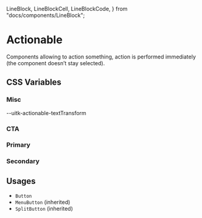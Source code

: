   LineBlock,
  LineBlockCell,
  LineBlockCode,
} from "docs/components/LineBlock";


<Meta title="Documentation/Styles and Theming/Characteristics/Actionable" />

# Actionable

Components allowing to action something, action is performed
immediately (the component doesn’t stay selected).

## CSS Variables

### Misc

<Canvas>
  <Story name="Misc">
    <DocGrid>
      <CursorBlock cursor="--uitk-actionable-cursor-hover" />
      <CursorBlock cursor="--uitk-actionable-cursor-active" />
      <CursorBlock cursor="--uitk-actionable-cursor-disabled" />
      <LetterSpacingBlock letterSpacing="--uitk-actionable-letterSpacing" />
      <TextAlignBlock textAlign="--uitk-actionable-text-align" />
      <BlankBlockCell />
      <BlankBlockCode>--uitk-actionable-textTransform</BlankBlockCode>
    </DocGrid>
  </Story>
</Canvas>

### CTA

<Canvas>
  <Story name="CTA Variant">
    <DocGrid>
      <ColorBlock colorVar="--uitk-actionable-cta-foreground" />
      <ColorBlock colorVar="--uitk-actionable-cta-foreground-hover" />
      <ColorBlock colorVar="--uitk-actionable-cta-foreground-active" />
      <ColorBlock colorVar="--uitk-actionable-cta-foreground-disabled" />
      <ColorBlock colorVar="--uitk-actionable-cta-background" />
      <ColorBlock colorVar="--uitk-actionable-cta-background-hover" />
      <ColorBlock colorVar="--uitk-actionable-cta-background-active" />
      <ColorBlock colorVar="--uitk-actionable-cta-background-disabled" />
      <FontWeightBlock fontWeight="--uitk-actionable-cta-font-weight" />
      <FontWeightBlock fontWeight="--uitk-actionable-cta-font-weight-hover" />
      <FontWeightBlock fontWeight="--uitk-actionable-cta-font-weight-active" />
    </DocGrid>
  </Story>
</Canvas>

### Primary

<Canvas>
  <Story name="Primary Variant">
    <DocGrid>
      <ColorBlock colorVar="--uitk-actionable-primary-foreground" />
      <ColorBlock colorVar="--uitk-actionable-primary-foreground-hover" />
      <ColorBlock colorVar="--uitk-actionable-primary-foreground-active" />
      <ColorBlock colorVar="--uitk-actionable-primary-foreground-disabled" />
      <ColorBlock colorVar="--uitk-actionable-primary-background" />
      <ColorBlock colorVar="--uitk-actionable-primary-background-hover" />
      <ColorBlock colorVar="--uitk-actionable-primary-background-active" />
      <ColorBlock colorVar="--uitk-actionable-primary-background-disabled" />
      <FontWeightBlock fontWeight="--uitk-actionable-primary-font-weight" />
      <FontWeightBlock fontWeight="--uitk-actionable-primary-font-weight-hover" />
      <FontWeightBlock fontWeight="--uitk-actionable-primary-font-weight-active" />
    </DocGrid>
  </Story>
</Canvas>

### Secondary

<Canvas>
  <Story name="Secondary Variant">
    <DocGrid>
      <ColorBlock colorVar="--uitk-actionable-secondary-foreground" />
      <ColorBlock colorVar="--uitk-actionable-secondary-foreground-hover" />
      <ColorBlock colorVar="--uitk-actionable-secondary-foreground-active" />
      <ColorBlock colorVar="--uitk-actionable-secondary-foreground-disabled" />
      <ColorBlock colorVar="--uitk-actionable-secondary-background-hover" />
      <ColorBlock colorVar="--uitk-actionable-secondary-background-active" />
      <ColorBlock colorVar="--uitk-actionable-secondary-background-disabled" />
      <FontWeightBlock fontWeight="--uitk-actionable-secondary-font-weight" />
      <FontWeightBlock fontWeight="--uitk-actionable-secondary-font-weight-hover" />
      <FontWeightBlock fontWeight="--uitk-actionable-secondary-font-weight-active" />
    </DocGrid>
  </Story>
</Canvas>

## Usages

- `Button`
- `MenuButton` (inherited)
- `SplitButton` (inherited)
